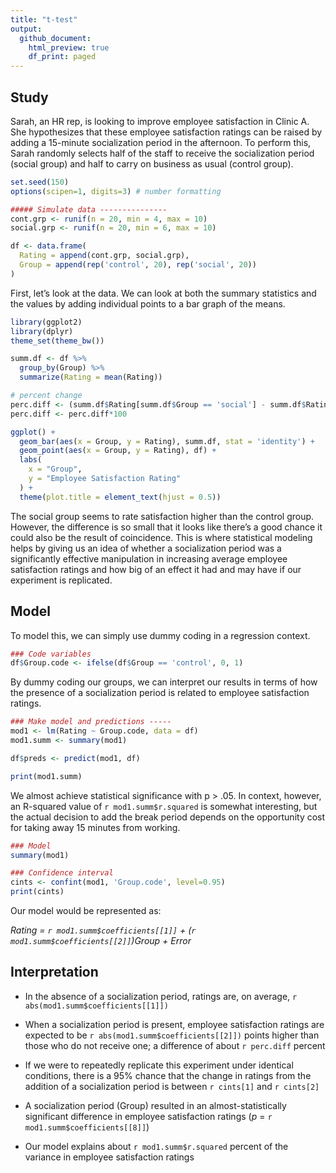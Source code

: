 ```yaml
---
title: "t-test"
output:
  github_document:
    html_preview: true
    df_print: paged
---
```


## Study

Sarah, an HR rep, is looking to improve employee satisfaction in Clinic A. She hypothesizes that these employee satisfaction ratings can be raised by adding a 15-minute socialization period in the afternoon. To perform this, Sarah randomly selects half of the staff to receive the socialization period (social group) and half to carry on business as usual (control group).

```r
set.seed(150)
options(scipen=1, digits=3) # number formatting

##### Simulate data ---------------
cont.grp <- runif(n = 20, min = 4, max = 10)
social.grp <- runif(n = 20, min = 6, max = 10)

df <- data.frame(
  Rating = append(cont.grp, social.grp),
  Group = append(rep('control', 20), rep('social', 20))
)
```

First, let's look at the data. We can look at both the summary statistics and the values by adding individual points to a bar graph of the means.

```r
library(ggplot2)
library(dplyr)
theme_set(theme_bw())

summ.df <- df %>% 
  group_by(Group) %>% 
  summarize(Rating = mean(Rating))

# percent change
perc.diff <- (summ.df$Rating[summ.df$Group == 'social'] - summ.df$Rating[summ.df$Group == 'control']) / abs(summ.df$Rating[summ.df$Group == 'control'])
perc.diff <- perc.diff*100

ggplot() +
  geom_bar(aes(x = Group, y = Rating), summ.df, stat = 'identity') +
  geom_point(aes(x = Group, y = Rating), df) +
  labs(
    x = "Group",
    y = "Employee Satisfaction Rating"
  ) +
  theme(plot.title = element_text(hjust = 0.5))
```

The social group seems to rate satisfaction higher than the control group. However, the difference is so small that it looks like there's a good chance it could also be the result of coincidence. This is where statistical modeling helps by giving us an idea of whether a socialization period was a significantly effective manipulation in increasing average employee satisfaction ratings and how big of an effect it had and may have if our experiment is replicated. 

## Model 

To model this, we can simply use dummy coding in a regression context.

```r
### Code variables
df$Group.code <- ifelse(df$Group == 'control', 0, 1)
```

By dummy coding our groups, we can interpret our results in terms of how the presence of a socialization period is related to employee satisfaction ratings.

```r
### Make model and predictions -----
mod1 <- lm(Rating ~ Group.code, data = df)
mod1.summ <- summary(mod1)

df$preds <- predict(mod1, df)

print(mod1.summ)
```

We almost achieve statistical significance with p > .05. In context, however, an R-squared value of `r mod1.summ$r.squared` is somewhat interesting, but the actual decision to add the break period depends on the opportunity cost for taking away 15 minutes from working.

```r
### Model
summary(mod1) 

### Confidence interval
cints <- confint(mod1, 'Group.code', level=0.95)
print(cints)
```

Our model would be represented as:

<i> Rating = `r mod1.summ$coefficients[[1]]` + (`r mod1.summ$coefficients[[2]]`)Group + Error </i>

## Interpretation

* In the absence of a socialization period, ratings are, on average, `r abs(mod1.summ$coefficients[[1]])`

* When a socialization period is present, employee satisfaction ratings are expected to be `r abs(mod1.summ$coefficients[[2]])` points higher than those who do not receive one; a difference of about `r perc.diff` percent

* If we were to repeatedly replicate this experiment under identical conditions, there is a 95% chance that the change in ratings from the addition of a socialization period is between `r cints[1]` and `r cints[2]`

* A socialization period (Group) resulted in an almost-statistically significant difference in employee satisfaction ratings (<i>p</i> = `r mod1.summ$coefficients[[8]]`)

* Our model explains about `r mod1.summ$r.squared` percent of the variance in employee satisfaction ratings
